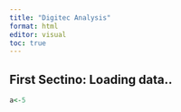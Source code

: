 ```yaml
---
title: "Digitec Analysis"
format: html
editor: visual
toc: true
---
```


## First Sectino: Loading data..

```r
a<-5
```

